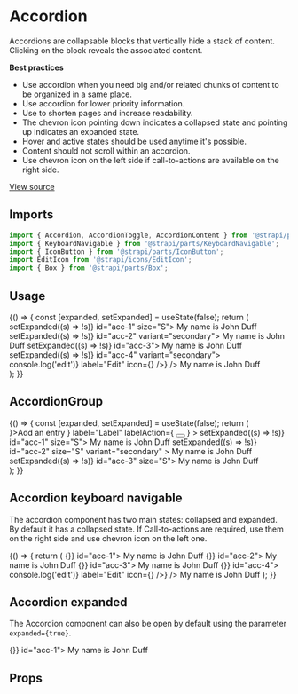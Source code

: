 <!--- Accordion.stories.mdx --->


<Meta title="Design System/Components/Accordion" component={Accordion} />

# Accordion

Accordions are collapsable blocks that vertically hide a stack of content. Clicking on the block reveals the associated content.

**Best practices**

- Use accordion when you need big and/or related chunks of content to be organized in a same place.
- Use accordion for lower priority information.
- Use to shorten pages and increase readability.
- The chevron icon pointing down indicates a collapsed state and pointing up indicates an expanded state.
- Hover and active states should be used anytime it's possible.
- Content should not scroll within an accordion.
- Use chevron icon on the left side if call-to-actions are available on the right side.

[View source](https://github.com/strapi/parts/tree/develop/packages/strapi-parts/src/Accordion)

## Imports

```js
import { Accordion, AccordionToggle, AccordionContent } from '@strapi/parts/Accordion';
import { KeyboardNavigable } from '@strapi/parts/KeyboardNavigable';
import { IconButton } from '@strapi/parts/IconButton';
import EditIcon from '@strapi/icons/EditIcon';
import { Box } from '@strapi/parts/Box';
```

## Usage

<Canvas>
  <Story name="base">
    {() => {
      const [expanded, setExpanded] = useState(false);
      return (
        <div>
          <Box padding={8} background="neutral100">
            <Accordion expanded={expanded} toggle={() => setExpanded((s) => !s)} id="acc-1" size="S">
              <AccordionToggle title="User informations" />
              <AccordionContent>
                <Box padding={3}>My name is John Duff</Box>
              </AccordionContent>
            </Accordion>
          </Box>
          <Box padding={8} background="neutral0">
            <Accordion expanded={expanded} toggle={() => setExpanded((s) => !s)} id="acc-2" variant="secondary">
              <AccordionToggle
                title="User informations 2"
                description="The following contains information about the current user 2"
              />
              <AccordionContent>
                <Box padding={3}>My name is John Duff</Box>
              </AccordionContent>
            </Accordion>
          </Box>
          <Box padding={8} background="neutral100">
            <Accordion expanded={expanded} toggle={() => setExpanded((s) => !s)} id="acc-3">
              <AccordionToggle
                togglePosition="left"
                title="User informations 3"
                description="The following contains information about the current user 3"
              />
              <AccordionContent>
                <Box padding={3}>My name is John Duff</Box>
              </AccordionContent>
            </Accordion>
          </Box>
          <Box padding={8} background="neutral0">
            <Accordion expanded={expanded} toggle={() => setExpanded((s) => !s)} id="acc-4" variant="secondary">
              <AccordionToggle
                togglePosition="left"
                title="User informations 4"
                action={<IconButton onClick={() => console.log('edit')} label="Edit" icon={<EditIcon />} />}
              />
              <AccordionContent>
                <Box padding={3}>My name is John Duff</Box>
              </AccordionContent>
            </Accordion>
          </Box>
        </div>
      );
    }}
  </Story>
</Canvas>

## AccordionGroup

<Canvas>
  <Story name="accordion-group">
    {() => {
      const [expanded, setExpanded] = useState(false);
      return (
        <div>
          <Box padding={8} background="neutral0">
            <AccordionGroup
              footer={
                <Flex justifyContent="center" height="48px">
                  <TextButton startIcon={<AddIcon />}>Add an entry</TextButton>
                </Flex>
              }
              label="Label"
              labelAction={
                <Tooltip description="Content of the tooltip">
                  <button aria-label="Information about the email" style={{
                    border: 'none',
                    padding: 0,
                    background: 'transparent'
                  }}>
                    <HelpIcon aria-hidden={true} />
                  </button>
                </Tooltip>}
            >
              <Accordion expanded={expanded} toggle={() => setExpanded((s) => !s)} id="acc-1" size="S">
                <AccordionToggle title="User informations" togglePosition="left" />
                <AccordionContent>
                  <Box padding={3}>My name is John Duff</Box>
                </AccordionContent>
              </Accordion>
              <Accordion
                expanded={false}
                toggle={() => setExpanded((s) => !s)}
                id="acc-2"
                size="S"
                variant="secondary"
              >
                <AccordionToggle title="User informations" togglePosition="left" />
                <AccordionContent>
                  <Box padding={3}>My name is John Duff</Box>
                </AccordionContent>
              </Accordion>
              <Accordion expanded={expanded} toggle={() => setExpanded((s) => !s)} id="acc-3" size="S">
                <AccordionToggle title="User informations" togglePosition="left" />
                <AccordionContent>
                  <Box padding={3}>My name is John Duff</Box>
                </AccordionContent>
              </Accordion>
            </AccordionGroup>
          </Box>
        </div>
      );
    }}
  </Story>
</Canvas>

## Accordion keyboard navigable

The accordion component has two main states: collapsed and expanded. By default it has a collapsed state. If Call-to-actions are required, use them on the right side and use chevron icon on the left one.

<Canvas>
  <Story name="keyboard navigable">
    {() => {
      return (
        <KeyboardNavigable attributeName="data-strapi-accordion-toggle">
          <Box padding={8} background="neutral100">
            <Accordion expanded={false} toggle={() => {}} id="acc-1">
              <AccordionToggle
                title="User informations"
                description="The following contains information about the current user"
              />
              <AccordionContent>
                <Box padding={3}>My name is John Duff</Box>
              </AccordionContent>
            </Accordion>
          </Box>
          <Box padding={8} background="neutral0">
            <Accordion expanded={false} toggle={() => {}} id="acc-2">
              <AccordionToggle
                variant="secondary"
                title="User informations 2"
                description="The following contains information about the current user 2"
              />
              <AccordionContent>
                <Box padding={3}>My name is John Duff</Box>
              </AccordionContent>
            </Accordion>
          </Box>
          <Box padding={8} background="neutral100">
            <Accordion expanded={false} toggle={() => {}} id="acc-3">
              <AccordionToggle
                togglePosition="left"
                title="User informations 3"
                description="The following contains information about the current user 3"
              />
              <AccordionContent>
                <Box padding={3}>My name is John Duff</Box>
              </AccordionContent>
            </Accordion>
          </Box>
          <Box padding={8} background="neutral0">
            <Accordion expanded={false} toggle={() => {}} id="acc-4">
              <AccordionToggle
                variant="secondary"
                togglePosition="left"
                title="User informations 4"
                action={<IconButton onClick={() => console.log('edit')} label="Edit" icon={<EditIcon />} />}
              />
              <AccordionContent>
                <Box padding={3}>My name is John Duff</Box>
              </AccordionContent>
            </Accordion>
          </Box>
        </KeyboardNavigable>
      );
    }}
  </Story>
</Canvas>

## Accordion expanded

The Accordion component can also be open by default using the parameter `expanded={true}`.

<Canvas>
  <Story name="expanded">
    <Accordion expanded={true} toggle={() => {}} id="acc-1">
      <AccordionToggle
        title="User informations"
        description="The following contains information about the current user"
      />
      <AccordionContent>
        <Box padding={3}>My name is John Duff</Box>
      </AccordionContent>
    </Accordion>
  </Story>
</Canvas>

## Props

<ArgsTable of={Accordion} />
